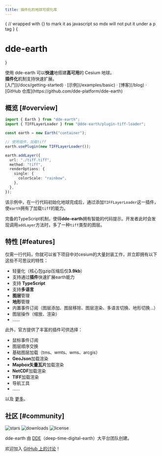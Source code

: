 ```yaml
---
title: 插件化的地球可视化库
---
```



{
// wrapped with {} to mark it as javascript so mdx will not put it under a p tag
}
{<h1 className="text-center text-4xl tracking-tighter font-extrabold md:text-5xl mt-8">dde-earth</h1>}

<Bleed>
  <Features/>
</Bleed>

<Callout emoji="✅">
  使用 dde-earth 可以<strong>快速</strong>地搭建<strong>高可用</strong>的 Cesium 地球。<br/>
  <strong>插件化</strong>机制支持快速扩展。
</Callout>

<div className="mt-16 mb-20 text-center">
  [入门](/docs/getting-started) · [示例](/examples/basic) · [博客](/blog) · [GitHub 仓库](https://github.com/dde-platform/dde-earth)
</div>

## 概览 [#overview]

```ts
import { Earth } from "dde-earth";
import { TIFFLayerLoader } from "@dde-earth/plugin-tiff-loader";

const earth = new Earth("container");

// 使用插件，加载tiff
earth.usePlugin(new TIFFLayerLoader());

earth.addLayer({
  url: "./tiff.tiff",
  method: "tiff",
  renderOptions: {
    single: {
      colorScale: "rainbow",
    },
  },
});
```

该示例中，在一行代码初始化地球完成后，通过添加`TIFFLayerLoader`这一插件，使`earth`拥有了加载`tiff`的能力。

完备的TypeScript机制，使得**dde-earth**拥有智能的代码提示。开发者此时会发现调用`addLayer`方法时，多了一种`tiff`类型的图层。

## 特性 [#features]

仅需一行代码，你就可以省下项目中对cesium的大量封装工作，并立即拥有以下这些不可思议的特性：

- 轻量化（核心包gzip压缩后仅**3.9kb**）
- 支持通过**插件**快速扩展earth能力
- 支持 **TypeScript**
- 支持**多语言**
- **图层**管理
- **地形**管理
- 内置事件订阅（图层添加、图层移除、图层渲染、多语言切换、地形切换…）
- 图层操作（缩放、渲染）
- ……

此外，官方提供了丰富的插件可供选择：
- 鼠标事件订阅
- 图层顺序交换
- 基础图层加载（tms、wmts、wms、arcgis）
- **GeoJson**加载渲染
- **Mapbox矢量瓦片**加载渲染
- **NetCDF**加载渲染
- **TIFF**加载渲染
- 导航工具
- ……

以及 [更多](/docs/getting-started)。

## 社区 [#community]

<p className="flex h-6 mt-4 gap-2">
  <img alt="stars" src="https://badgen.net/github/stars/dde-platform/dde-earth" />
  <img alt="downloads" src="https://badgen.net/npm/dt/dde-earth" />
  <img alt="license" src="https://badgen.net/npm/license/dde-earth" />
</p>

dde-earth 由 [DDE](https://github.com/dde-platform)（deep-time-digital-earth）大平台团队创建。

欢迎加入 [GitHub 上的讨论](https://github.com/dde-platform/dde-earth/discussions)！